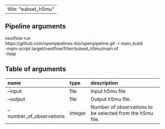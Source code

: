 
---
title: "subset_h5mu"
---

## Pipeline arguments

nextflow run \
https://github.com/openpipelines-bio/openpipeline.git -r main_build \
-main-script target/nextflow/filter/subset_h5mu/main.nf \
--help

## Table of arguments

| name                     | type    | description                                               |
|:-------------------------|:--------|:----------------------------------------------------------|
| --input                  | file    | Input h5mu file                                           |
| --output                 | file    | Output h5mu file.                                         |
| --number_of_observations | integer | Number of observations to be selected from the h5mu file. |